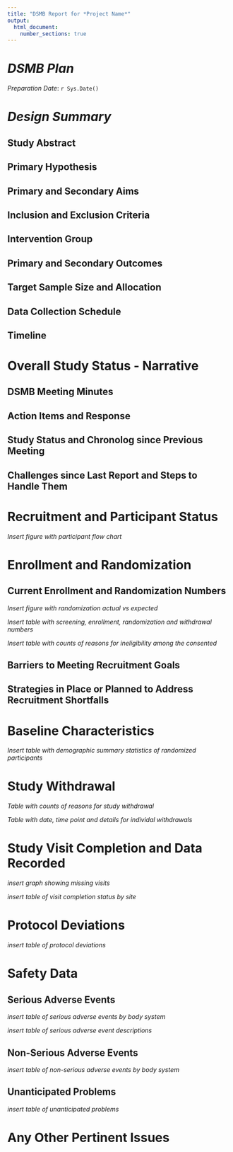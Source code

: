 ```yaml
---
title: "DSMB Report for *Project Name*"
output: 
  html_document:
    number_sections: true
---
```



# *DSMB Plan*

*Preparation Date*: `r Sys.Date()`


# *Design Summary*

## Study Abstract

## Primary Hypothesis

## Primary and Secondary Aims

## Inclusion and Exclusion Criteria

## Intervention Group

## Primary and Secondary Outcomes

## Target Sample Size and Allocation

## Data Collection Schedule

## Timeline

# Overall Study Status - Narrative

## DSMB Meeting Minutes

## Action Items and Response

## Study Status and Chronolog since Previous Meeting

## Challenges since Last Report and Steps to Handle Them

# Recruitment and Participant Status

*Insert figure with participant flow chart*

# Enrollment and Randomization

## Current Enrollment and Randomization Numbers
*Insert figure with randomization actual vs expected*


*Insert table with screening, enrollment, randomization and withdrawal numbers*


*Insert table with counts of reasons for ineligibility among the consented*

## Barriers to Meeting Recruitment Goals

## Strategies in Place or Planned to Address Recruitment Shortfalls

# Baseline Characteristics

*Insert table with demographic summary statistics of randomized participants*

# Study Withdrawal

*Table with counts of reasons for study withdrawal*

*Table with date, time point and details for individal withdrawals*

# Study Visit Completion and Data Recorded

*insert graph showing missing visits*

*insert table of visit completion status by site*

# Protocol Deviations

*insert table of protocol deviations*

# Safety Data

## Serious Adverse Events

*insert table of serious adverse events by body system*

*insert table of serious adverse event descriptions*

## Non-Serious Adverse Events

*insert table of non-serious adverse events by body system*

## Unanticipated Problems

*insert table of unanticipated problems*

# Any Other Pertinent Issues

















